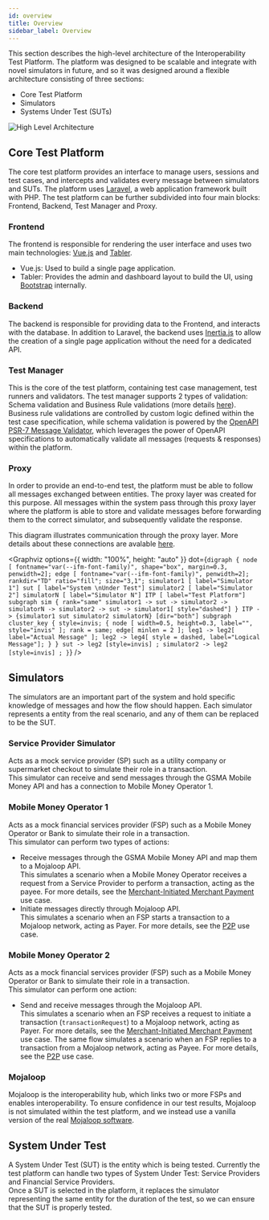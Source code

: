 ```yaml
---
id: overview
title: Overview
sidebar_label: Overview
---
```


This section describes the high-level architecture of the Interoperability Test
Platform. The platform was designed to be scalable and integrate with novel
simulators in future, and so it was designed around a flexible architecture
consisting of three sections:

- Core Test Platform
- Simulators
- Systems Under Test (SUTs)

![High Level Architecture](/img/architecture_high_level.png)

## Core Test Platform

The core test platform provides an interface to manage users, sessions and test
cases, and intercepts and validates every message between simulators and SUTs.
The platform uses [Laravel](https://laravel.com/), a web application framework
built with PHP. The test platform can be further subdivided into four main
blocks: Frontend, Backend, Test Manager and Proxy.

### Frontend

The frontend is responsible for rendering the user interface and uses two main
technologies: [Vue.js](https://vuejs.org/) and [Tabler](https://tabler.io/).

- Vue.js: Used to build a single page application.
- Tabler: Provides the admin and dashboard layout to build the UI, using
  [Bootstrap](https://getbootstrap.com/) internally.

### Backend

The backend is responsible for providing data to the Frontend, and interacts
with the database. In addition to Laravel, the backend uses
[Inertia.js](https://inertiajs.com/) to allow the creation of a single page
application without the need for a dedicated API.

### Test Manager

This is the core of the test platform, containing test case management, test
runners and validators. The test manager supports 2 types of validation: Schema
validation and Business Rule validations (more details [here]()). Business rule
validations are controlled by custom logic defined within the test case
specification, while schema validation is powered by the
[OpenAPI PSR-7 Message Validator](https://github.com/thephpleague/openapi-psr7-validator),
which leverages the power of OpenAPI specifications to automatically validate
all messages (requests & responses) within the platform.

### Proxy

In order to provide an end-to-end test, the platform must be able to follow all
messages exchanged between entities. The proxy layer was created for this
purpose. All messages within the system pass through this proxy layer where the
platform is able to store and validate messages before forwarding them to the
correct simulator, and subsequently validate the response.

This diagram illustrates communication through the proxy layer. More details
about these connections are avalable [here](/architecture/connections).


<Graphviz
  options={{ width: "100%", height: "auto" }}
  dot={`
    digraph {
      node [ fontname="var(--ifm-font-family)", shape="box", margin=0.3, penwidth=2];
      edge [ fontname="var(--ifm-font-family)", penwidth=2];
      rankdir="TD"
      ratio="fill";
      size="3,1";
      simulator1 [ label="Simulator 1"]
      sut [ label="System \nUnder Test"]
      simulator2 [ label="Simulator 2"]
      simulatorN [ label="Simulator N"]
      ITP [ label="Test Platform"]
      subgraph sim {
        rank="same"
        simulator1 -> sut -> simulator2 -> simulatorN -> simulator2 -> sut -> simulator1[ style="dashed"]
      }
      ITP -> {simulator1 sut simulator2 simulatorN} [dir="both"]
      subgraph cluster_key {
        style=invis;
        {
          node [ width=0.5, height=0.3, label="", style="invis" ];
          rank = same;
          edge[ minlen = 2 ];
          leg1 -> leg2[ label="Actual Message" ];
          leg2 -> leg4[ style = dashed, label="Logical Message"];
        }
      }
      sut -> leg2 [style=invis] ;
      simulator2 -> leg2 [style=invis] ;
    }
`}
/>

## Simulators

The simulators are an important part of the system and hold specific knowledge
of messages and how the flow should happen. Each simulator represents a entity
from the real scenario, and any of them can be replaced to be the SUT.

### Service Provider Simulator

Acts as a mock service provider (SP) such as a utility company or supermarket
checkout to simulate their role in a transaction.<br /> This simulator can
receive and send messages through the GSMA Mobile Money API and has a connection
to Mobile Money Operator 1.

### Mobile Money Operator 1

Acts as a mock financial services provider (FSP) such as a Mobile Money Operator
or Bank to simulate their role in a transaction.<br /> This simulator can
perform two types of actions:

- Receive messages through the GSMA Mobile Money API and map them to a Mojaloop
  API.<br /> This simulates a scenario when a Mobile Money Operator receives a
  request from a Service Provider to perform a transaction, acting as the payee.
  For more details, see the [Merchant-Initiated Merchant Payment](/uclist#mimp)
  use case.
- Initiate messages directly through Mojaloop API.<br /> This simulates a
  scenario when an FSP starts a transaction to a Mojaloop network, acting as
  Payer. For more details, see the [P2P](/uclist#p2p) use case.

### Mobile Money Operator 2

Acts as a mock financial services provider (FSP) such as a Mobile Money Operator
or Bank to simulate their role in a transaction.<br /> This simulator can
perform one action:

- Send and receive messages through the Mojaloop API.<br /> This simulates a
  scenario when an FSP receives a request to initiate a transaction
  (`transactionRequest`) to a Mojaloop network, acting as Payer. For more
  details, see the [Merchant-Initiated Merchant Payment](/uclist#mimp) use case.
  The same flow simulates a scenario when an FSP replies to a transaction from a
  Mojaloop network, acting as Payee. For more details, see the
  [P2P](/uclist#p2p) use case.

### Mojaloop

Mojaloop is the interoperability hub, which links two or more FSPs and enables
interoperability. To ensure confidence in our test results, Mojaloop is not
simulated within the test platform, and we instead use a vanilla version of the
real [Mojaloop software](https://mojaloop.io/).

## System Under Test

A System Under Test (SUT) is the entity which is being tested. Currently the
test platform can handle two types of System Under Test: Service Providers and
Financial Service Providers.<br /> Once a SUT is selected in the platform, it
replaces the simulator representing the same entity for the duration of the
test, so we can ensure that the SUT is properly tested.
